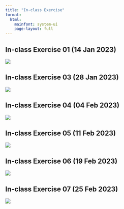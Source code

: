 ```yaml
---
title: "In-class Exercise"
format: 
  html:
    mainfont: system-ui
    page-layout: full
---
```


## In-class Exercise 01 (14 Jan 2023)

[![](In-class_Ex/In-class_Ex01/In-class_Ex01.png){fig-align="left"}](https://public.tableau.com/views/In-class_Ex01_16736930308190/SalesandProfitSummary?:language=en-US&:display_count=n&:origin=viz_share_link)

## In-class Exercise 03 (28 Jan 2023)

[![](In-class_Ex/In-class_Ex03/In-class_Ex03.png){fig-align="left"}](https://public.tableau.com/views/In-class_Ex03_16748826143570/Dashboard1?:language=en-US&:display_count=n&:origin=viz_share_link)

## In-class Exercise 04 (04 Feb 2023)

![]()![](In-class_Ex/In-class_Ex04/In-class_Ex04.jpg)

## In-class Exercise 05 (11 Feb 2023)

[![](In-class_Ex/In-class_Ex05/In-class_Ex05.jpg)](In-class_Ex/In-class_Ex05/In-class_Ex05.html)

## In-class Exercise 06 (19 Feb 2023)

[![](In-class_Ex/In-class_Ex06/7.png)](In-class_Ex/In-class_Ex06/In-class_Ex06.html)

## In-class Exercise 07 (25 Feb 2023)

[![](In-class_Ex/In-class_Ex07/In-class_Ex07.png)](In-class_Ex/In-class_Ex07/In-class_Ex07.html)
